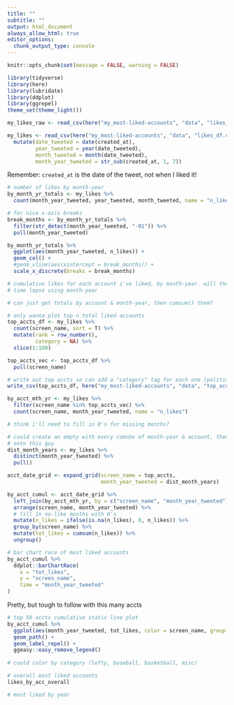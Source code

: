 ```yaml
---
title: ""
subtitle: ""
output: html_document
always_allow_html: true
editor_options:
  chunk_output_type: console
---
```


```r
knitr::opts_chunk$set(message = FALSE, warning = FALSE)
```

```r
library(tidyverse)
library(here)
library(lubridate)
library(ddplot)
library(ggrepel)
theme_set(theme_light())
```

```r
my_likes_raw <- read_csv(here("my_most-liked-accounts", "data", "likes_df.csv"))

my_likes <- read_csv(here("my_most-liked-accounts", "data", "likes_df.csv")) %>% 
  mutate(date_tweeted = date(created_at),
         year_tweeted = year(date_tweeted),
         month_tweeted = month(date_tweeted),
         month_year_tweeted = str_sub(created_at, 1, 7))
```

Remember: `created_at` is the date of the tweet, not when I liked it!

```r
# number of likes by month-year
by_month_yr_totals <- my_likes %>% 
  count(month_year_tweeted, year_tweeted, month_tweeted, name = "n_likes")

# for nice x-axis breaks
break_months <- by_month_yr_totals %>% 
  filter(str_detect(month_year_tweeted, "-01")) %>% 
  pull(month_year_tweeted)

by_month_yr_totals %>% 
  ggplot(aes(month_year_tweeted, n_likes)) +
  geom_col() +
  #geom_vline(aes(xintercept = break_months)) +
  scale_x_discrete(breaks = break_months)
```

```r
# cumulative likes for each account i've liked, by month-year. will then
# time lapse using month-year

# can just get totals by account & month-year, then cumsum() them?

# only wanna plot top n total liked accounts
top_accts_df <- my_likes %>% 
  count(screen_name, sort = T) %>% 
  mutate(rank = row_number(),
         category = NA) %>% 
  slice(1:100)

top_accts_vec <- top_accts_df %>% 
  pull(screen_name)

# write out top accts so can add a "category" tag for each one (politics, baseball, GSW/basketball)
write_csv(top_accts_df, here("my_most-liked-accounts", "data", "top_accts_df.csv"))

by_acct_mth_yr <- my_likes %>% 
  filter(screen_name %in% top_accts_vec) %>% 
  count(screen_name, month_year_tweeted, name = "n_likes")

# think i'll need to fill in 0's for missing months?

# could create an empty with every comnbo of month-year & account, then left join
# onto this guy
dist_month_years <- my_likes %>% 
  distinct(month_year_tweeted) %>% 
  pull()

acct_date_grid <- expand_grid(screen_name = top_accts, 
                              month_year_tweeted = dist_month_years)

by_acct_cumul <- acct_date_grid %>% 
  left_join(by_acct_mth_yr, by = c("screen_name", "month_year_tweeted")) %>%
  arrange(screen_name, month_year_tweeted) %>% 
  # fill in no-like months with 0's
  mutate(n_likes = ifelse(is.na(n_likes), 0, n_likes)) %>% 
  group_by(screen_name) %>% 
  mutate(tot_likes = cumsum(n_likes)) %>% 
  ungroup()
```

```r
# bar chart race of most liked accounts
by_acct_cumul %>% 
  ddplot::barChartRace(
    x = "tot_likes",
    y = "screen_name",
    time = "month_year_tweeted"
)
```

Pretty, but tough to follow with this many accts

```r
# top 50 accts cumulative static line plot
by_acct_cumul %>% 
  ggplot(aes(month_year_tweeted, tot_likes, color = screen_name, group = 1)) +
  geom_path() +
  geom_label_repel() +
  ggeasy::easy_remove_legend()
  
# could color by category (lefty, baseball, basketball, misc)  
```

```r
# overall most liked accounts
likes_by_acc_overall
```

```r
# most liked by year
```





